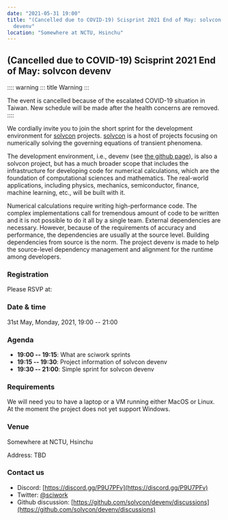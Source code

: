 ```yaml
---
date: "2021-05-31 19:00"
title: "(Cancelled due to COVID-19) Scisprint 2021 End of May: solvcon
  devenv"
location: "Somewhere at NCTU, Hsinchu"
---
```


## (Cancelled due to COVID-19) Scisprint 2021 End of May: solvcon devenv

:::: warning
::: title
Warning
:::

The event is cancelled because of the escalated COVID-19 situation in
Taiwan. New schedule will be made after the health concerns are removed.
::::

We cordially invite you to join the short sprint for the development
environment for [solvcon](https://solvcon.net/) projects.
[solvcon](https://solvcon.net/) is a host of projects focusing on
numerically solving the governing equations of transient phenomena.

The development environment, i.e., devenv (see [the github
page](https://github.com/solvcon/devenv)), is also a solvcon project,
but has a much broader scope that includes the infrastructure for
developing code for numerical calculations, which are the foundation of
computational sciences and mathematics. The real-world applications,
including physics, mechanics, semiconductor, finance, machine learning,
etc., will be built with it.

Numerical calculations require writing high-performance code. The
complex implementations call for tremendous amount of code to be written
and it is not possible to do it all by a single team. External
dependencies are necessary. However, because of the requirements of
accuracy and performance, the dependencies are usually at the source
level. Building dependencies from source is the norm. The project devenv
is made to help the source-level dependency management and alignment for
the runtime among developers.

### Registration

Please RSVP at:

### Date & time

31st May, Monday, 2021, 19:00 -- 21:00

### Agenda

- **19:00 -- 19:15**: What are sciwork sprints
- **19:15 -- 19:30**: Project information of solvcon devenv
- **19:30 -- 21:00**: Simple sprint for solvcon devenv

### Requirements

We will need you to have a laptop or a VM running either MacOS or Linux.
At the moment the project does not yet support Windows.

### Venue

Somewhere at NCTU, Hsinchu

Address: TBD

### Contact us

- Discord: [https://discord.gg/P9U7PFv](https://discord.gg/P9U7PFv)
- Twitter: [\@sciwork](https://twitter.com/sciwork)
- Github discussion: [https://github.com/solvcon/devenv/discussions](https://github.com/solvcon/devenv/discussions)
